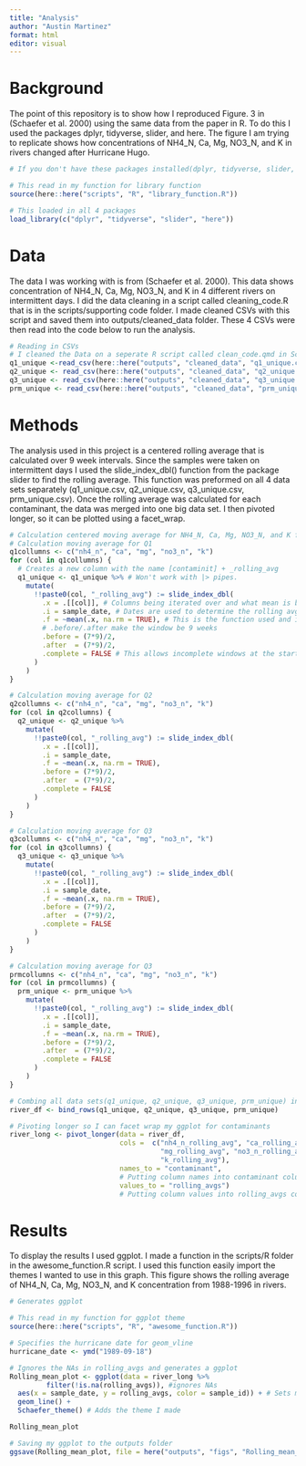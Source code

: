 ```yaml
---
title: "Analysis"
author: "Austin Martinez"
format: html
editor: visual
---
```


# Background

The point of this repository is to show how I reproduced Figure. 3 in (Schaefer et al. 2000) using the same data from the paper in R. To do this I used the packages dplyr, tidyverse, slider, and here. The figure I am trying to replicate shows how concentrations of NH4_N, Ca, Mg, NO3_N, and K in rivers changed after Hurricane Hugo.

```r
# If you don't have these packages installed(dplyr, tidyverse, slider, here) downloaded use the install.packages.R script in scripts/supporting code
```

```r
# This read in my function for library function
source(here::here("scripts", "R", "library_function.R"))

# This loaded in all 4 packages
load_library(c("dplyr", "tidyverse", "slider", "here"))

```

# Data

The data I was working with is from (Schaefer et al. 2000). This data shows concentration of NH4_N, Ca, Mg, NO3_N, and K in 4 different rivers on intermittent days. I did the data cleaning in a script called cleaning_code.R that is in the scripts/supporting code folder. I made cleaned CSVs with this script and saved them into outputs/cleaned_data folder. These 4 CSVs were then read into the code below to run the analysis.

```r
# Reading in CSVs
# I cleaned the Data on a seperate R script called clean_code.qmd in Scripts/Supporting Code
q1_unique <-read_csv(here::here("outputs", "cleaned_data", "q1_unique.csv"))
q2_unique <- read_csv(here::here("outputs", "cleaned_data", "q2_unique.csv"))
q3_unique <- read_csv(here::here("outputs", "cleaned_data", "q3_unique.csv"))
prm_unique <- read_csv(here::here("outputs", "cleaned_data", "prm_unique.csv"))


```

# Methods

The analysis used in this project is a centered rolling average that is calculated over 9 week intervals. Since the samples were taken on intermittent days I used the slide_index_dbl() function from the package slider to find the rolling average. This function was preformed on all 4 data sets separately (q1_unique.csv, q2_unique.csv, q3_unique.csv, prm_unique.csv). Once the rolling average was calculated for each contaminant, the data was merged into one big data set. I then pivoted longer, so it can be plotted using a facet_wrap.

```r
# Calculation centered moving average for NH4_N, Ca, Mg, NO3_N, and K for each data with a 9 week sliding window.
# Calculation moving average for Q1
q1collumns <- c("nh4_n", "ca", "mg", "no3_n", "k")
for (col in q1collumns) {
  # Creates a new column with the name [contaminit] + _rolling_avg
  q1_unique <- q1_unique %>% # Won't work with |> pipes. 
    mutate(
      !!paste0(col, "_rolling_avg") := slide_index_dbl( 
        .x = .[[col]], # Columns being iterated over and what mean is being applied too
        .i = sample_date, # Dates are used to determine the rolling avg window 
        .f = ~mean(.x, na.rm = TRUE), # This is the function used and ignores the NAs
        # .before/.after make the window be 9 weeks
        .before = (7*9)/2,   
        .after  = (7*9)/2,
        .complete = FALSE # This allows incomplete windows at the start and end of dates column
      )
    )
}

# Calculation moving average for Q2
q2collumns <- c("nh4_n", "ca", "mg", "no3_n", "k")
for (col in q2collumns) {
  q2_unique <- q2_unique %>%
    mutate(
      !!paste0(col, "_rolling_avg") := slide_index_dbl(
        .x = .[[col]],
        .i = sample_date,
        .f = ~mean(.x, na.rm = TRUE),  
        .before = (7*9)/2,
        .after  = (7*9)/2,
        .complete = FALSE
      )
    )
}

# Calculation moving average for Q3
q3collumns <- c("nh4_n", "ca", "mg", "no3_n", "k")
for (col in q3collumns) {
  q3_unique <- q3_unique %>%
    mutate(
      !!paste0(col, "_rolling_avg") := slide_index_dbl(
        .x = .[[col]],
        .i = sample_date,
        .f = ~mean(.x, na.rm = TRUE),  
        .before = (7*9)/2, 
        .after  = (7*9)/2,
        .complete = FALSE
      )
    )
}

# Calculation moving average for Q3
prmcollumns <- c("nh4_n", "ca", "mg", "no3_n", "k")
for (col in prmcollumns) {
  prm_unique <- prm_unique %>%
    mutate(
      !!paste0(col, "_rolling_avg") := slide_index_dbl(
        .x = .[[col]],
        .i = sample_date,
        .f = ~mean(.x, na.rm = TRUE),
        .before = (7*9)/2,
        .after  = (7*9)/2,
        .complete = FALSE
      )
    )
}

# Combing all data sets(q1_unique, q2_unique, q3_unique, prm_unique) into one.
river_df <- bind_rows(q1_unique, q2_unique, q3_unique, prm_unique)

# Pivoting longer so I can facet wrap my ggplot for contaminants
river_long <- pivot_longer(data = river_df, 
                           cols =  c("nh4_n_rolling_avg", "ca_rolling_avg", 
                                     "mg_rolling_avg", "no3_n_rolling_avg",
                                     "k_rolling_avg"), 
                           names_to = "contaminant", 
                           # Putting column names into contaminant column
                           values_to = "rolling_avgs") 
                           # Putting column values into rolling_avgs column
```

# Results

To display the results I used ggplot. I made a function in the scripts/R folder in the awesome_function.R script. I used this function easily import the themes I wanted to use in this graph. This figure shows the rolling average of NH4_N, Ca, Mg, NO3_N, and K concentration from 1988-1996 in rivers.

```r
# Generates ggplot

# This read in my function for ggplot theme
source(here::here("scripts", "R", "awesome_function.R"))

# Specifies the hurricane date for geom_vline
hurricane_date <- ymd("1989-09-18")

# Ignores the NAs in rolling_avgs and generates a ggplot
Rolling_mean_plot <- ggplot(data = river_long %>% 
         filter(!is.na(rolling_avgs)), #ignores NAs
  aes(x = sample_date, y = rolling_avgs, color = sample_id)) + # Sets my sample_date as x and rolling_avgs as y
  geom_line() + 
  Schaefer_theme() # Adds the theme I made

Rolling_mean_plot
```

```r
# Saving my ggplot to the outputs folder
ggsave(Rolling_mean_plot, file = here("outputs", "figs", "Rolling_mean_plot.png"))
```
